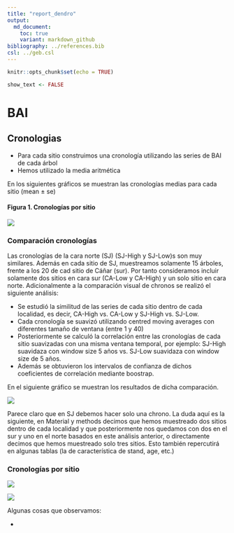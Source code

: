 ```yaml
---
title: "report_dendro"
output:  
  md_document:
    toc: true
    variant: markdown_github
bibliography: ../references.bib
csl: ../geb.csl
---
```


```r
knitr::opts_chunk$set(echo = TRUE)
```

```r
show_text <- FALSE
```



# BAI 

## Cronologias

* Para cada sitio construimos una cronología utilizando las series de BAI de cada árbol  
* Hemos utilizado la media aritmética

En los siguientes gráficos se muestran las cronologías medias para cada sitio (mean ± se) 

#### Figura 1. Cronologías por sitio
![](../analysis/chronos/analysis_chronologies_files/figure-markdown_github/chronos_4_sites-1.png)
  
### Comparación cronologías 
Las cronologías de la cara norte (SJ) (SJ-High y SJ-Low)s son muy similares. Además en cada sitio de SJ, muestreamos solamente 15 árboles, frente a los 20 de cad sitio de Cáñar (sur). Por tanto consideramos incluir solamente dos sitios en cara sur (CA-Low y CA-High) y un solo sitio en cara norte. Adicionalmente a la comparación visual de chronos se realizó el siguiente análisis: 

* Se estudió la similitud de las series de cada sitio dentro de cada localidad, es decir, CA-High vs. CA-Low  y SJ-High vs. SJ-Low. 
* Cada cronología se suavizó utilizando centred moving averages con diferentes tamaño de ventana (entre 1 y 40)
* Posteriormente se calculó la correlación entre las cronologías de cada sitio suavizadas con una misma ventana temporal, por ejemplo: SJ-High suavidaza con window size 5 años vs. SJ-Low suavidaza con window size de 5 años.
* Además se obtuvieron los intervalos de confianza de dichos coeficientes de correlación mediante boostrap. 

En el siguiente gráfico se muestran los resultados de dicha comparación. 

![](../analysis/chronos/analysis_chronologies_files/figure-markdown_github/correla_chronos_sites_pearson-1.png)

Parece claro que en SJ debemos hacer solo una chrono. La duda aquí es la siguiente, en Material y methods decimos que hemos muestreado dos sitios dentro de cada localidad y que posteriormente nos quedamos con dos en el sur y uno en el norte basados en este análisis anterior, o directamente decimos que hemos muestreado solo tres sitios. Esto también repercutirá en algunas tablas (la de característica de stand, age, etc.) 

### Cronologías por sitio 

![](../analysis/chronos/analysis_chronologies_files/figure-markdown_github/crono_compara_sitesSJCALH-1.png)

![](../analysis/chronos/analysis_chronologies_files/figure-markdown_github/crono_compara_sitesSJCALH-1.png)


Algunas cosas que observamos: 

* 





